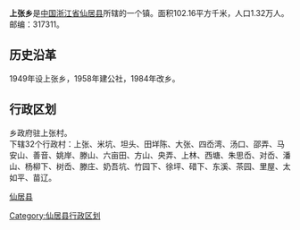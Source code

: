 {{中国乡级行政区
| 行政区全称 = 上张乡
| 景观照片文件名 = 
| 景观照片描述 = 
| 汉语拼音 = 
| 通用拼音 = 
| 注音符號 = 
| 上级行政区 = [[浙江省|浙江省]][[仙居县|仙居县]]
| 行政区类别 = [[乡|乡]]
| 行政区划代码 = 
| 地理坐标 = {{coord|28.443|N|120.321|E|display=inline,title|scale:80000_region:CN}}
| 总面积 = 102.16[[平方公里|平方公里]]
| 户籍人口 = 1.32万人
| 户籍人口年份 = 04
| 常住人口 = 
| 人口密度 = 
| 常住人口年份 = 
| 领导人职务1 =
| 领导人姓名1 =
| 领导人职务2 = 
| 领导人姓名2 = 
| 行政区划 = 32个[[村委会|村委会]]
| 官方网站 =
| 政府驻地 =步路村
| 邮政编码 = 317311
| 毗邻行政区 = 
| 位置图文件名 = 
| 位置图描述 = 
}}

'''上张乡'''是[[中国|中国]][[浙江省|浙江省]][[仙居县|仙居县]]所辖的一个镇。面积102.16平方千米，人口1.32万人。邮编：317311。
== 历史沿革 ==
1949年设上张乡，1958年建公社，1984年改乡。
== 行政区划 ==
乡政府驻上张村。<br />
下辖32个行政村：上张、米坑、坦头、田垟陈、大张、四岙湾、汤口、邵弄、马安山、善音、姚岸、滕山、六亩田、方山、央弄、上林、西塘、朱思岙、对岙、潘山、杨柳下、树岙、滕庄、奶吾坑、竹园下、徐坪、碏下、东溪、茶园、里屋、太如平、苗辽。


{{仙居县行政区划}}
[[Category:仙居县行政区划|Category:仙居县行政区划]]
[[category:台州市乡镇|仙居县]]